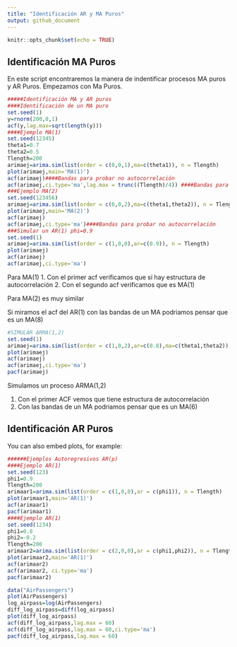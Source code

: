 ---
title: "Identificación AR y MA Puros"
output: github_document
---

```{r setup, include=FALSE}
knitr::opts_chunk$set(echo = TRUE)
```

## Identificación MA Puros

En este script encontraremos la manera de indentificar procesos MA puros y AR Puros. Empezamos con Ma Puros.

```{r Identificación MA Puros}
#####Identificación MA y AR puros
####Identificación de un MA puro
set.seed(1)
y=rnorm(200,0,1)
acf(y,lag.max=sqrt(length(y)))
####Ejemplo MA(1)
set.seed(12345)
theta1=0.7
theta2=0.5
Tlength=200
arimaej=arima.sim(list(order = c(0,0,1),ma=c(theta1)), n = Tlength)
plot(arimaej,main='MA(1)')
acf(arimaej)####Bandas para probar no autocorrelación
acf(arimaej,ci.type='ma',lag.max = trunc((Tlength)/4)) ####Bandas para probar MA, note que es consecuente con un MA(1)
###Ejemplo MA(2)
set.seed(123456)
arimaej=arima.sim(list(order = c(0,0,2),ma=c(theta1,theta2)), n = Tlength)
plot(arimaej,main='MA(2)')
acf(arimaej)
acf(arimaej,ci.type='ma')####Bandas para probar no autocorrelación
###Simular un AR(1) phi=0.9
set.seed(1)
arimaej=arima.sim(list(order = c(1,0,0),ar=c(0.9)), n = Tlength)
plot(arimaej)
acf(arimaej)
acf(arimaej,ci.type='ma')
```
Para MA(1)
1. Con el primer acf verificamos que sí hay estructura de autocorrelación
2. Con el segundo acf verificamos que es MA(1)

Para MA(2) es muy similar

Si miramos el acf del AR(1) con las bandas de un MA podriamos pensar que es un MA(8)

```{r ACF ARMA mixto}
#SIMULAR ARMA(1,2)
set.seed(1)
arimaej=arima.sim(list(order = c(1,0,2),ar=c(0.8),ma=c(theta1,theta2)), n = Tlength)
plot(arimaej)
acf(arimaej)
acf(arimaej,ci.type='ma')
pacf(arimaej)
```
Simulamos un proceso ARMA(1,2)

1. Con el primer ACF vemos que tiene estructura de autocorrelación
2. Con las bandas de un MA podriamos pensar que es un MA(6)

## Identificación AR Puros

You can also embed plots, for example:

```{r ARPuros}
######Ejemplos Autoregresivos AR(p)
####Ejemplo AR(1)
set.seed(123)
phi1=0.9
Tlength=200
arimaar1=arima.sim(list(order = c(1,0,0),ar = c(phi1)), n = Tlength)
plot(arimaar1,main='AR(1)')
acf(arimaar1)
pacf(arimaar1)
####Ejemplo AR(1)
set.seed(1234)
phi1=0.8
phi2=-0.2
Tlength=200
arimaar2=arima.sim(list(order = c(2,0,0),ar = c(phi1,phi2)), n = Tlength)
plot(arimaar2,main='AR(1)')
acf(arimaar2)
acf(arimaar2, ci.type='ma')
pacf(arimaar2)
```

```{r Pasajeros}
data("AirPassengers")
plot(AirPassengers)
log_airpass=log(AirPassengers)
diff_log_airpass=diff(log_airpass)
plot(diff_log_airpass)
acf(diff_log_airpass,lag.max = 60)
acf(diff_log_airpass,lag.max = 60,ci.type='ma')
pacf(diff_log_airpass,lag.max = 60)
```